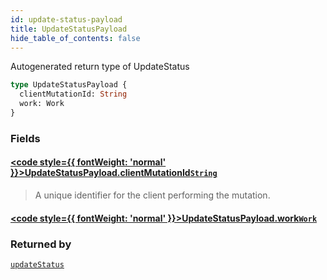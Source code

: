 ```yaml
---
id: update-status-payload
title: UpdateStatusPayload
hide_table_of_contents: false
---
```








Autogenerated return type of UpdateStatus

```graphql
type UpdateStatusPayload {
  clientMutationId: String
  work: Work
}
```


### Fields

#### [<code style={{ fontWeight: 'normal' }}>UpdateStatusPayload.<b>clientMutationId</b></code>](#)<Bullet />[`String`](/docs/graphql-api/beta/reference/scalars/string) <Badge class="secondary" text="scalar"/>
> A unique identifier for the client performing the mutation.
> 

#### [<code style={{ fontWeight: 'normal' }}>UpdateStatusPayload.<b>work</b></code>](#)<Bullet />[`Work`](/docs/graphql-api/beta/reference/objects/work) <Badge class="secondary" text="object"/>
> 
> 



### Returned by

[`updateStatus`](/docs/graphql-api/beta/reference/mutations/update-status)  <Badge class="secondary" text="mutation"/>



